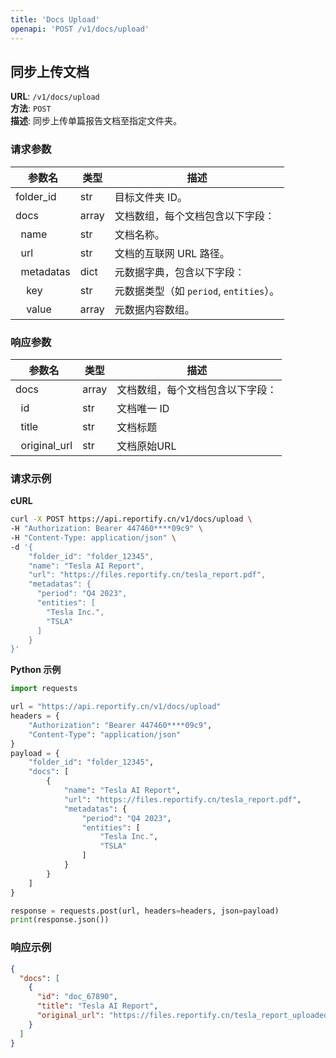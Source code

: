 ```yaml
---
title: 'Docs Upload'
openapi: 'POST /v1/docs/upload'
---
```


## 同步上传文档

**URL**: `/v1/docs/upload`  
**方法**: `POST`  
**描述**: 同步上传单篇报告文档至指定文件夹。

### 请求参数
| 参数名       | 类型    | 描述                         |
|-----------|-------|--------------------------------|
| folder_id   | str   | 目标文件夹 ID。                        |
| docs        | array | 文档数组，每个文档包含以下字段：         |
|&nbsp;&nbsp;name      | str   | 文档名称。                            |
|&nbsp;&nbsp;url       | str   | 文档的互联网 URL 路径。                |
|&nbsp;&nbsp;metadatas | dict  | 元数据字典，包含以下字段：              |
|&nbsp;&nbsp;&nbsp;&nbsp;key     | str   | 元数据类型（如 `period`, `entities`）。 |
|&nbsp;&nbsp;&nbsp;&nbsp;value   | array | 元数据内容数组。                       |

### 响应参数
| 参数名 | 类型 | 描述         |
|--------|------|--------------|
| docs   | array | 文档数组，每个文档包含以下字段： |
| &nbsp;&nbsp;id   | str  | 文档唯一 ID   |
| &nbsp;&nbsp;title  | str  | 文档标题      |
| &nbsp;&nbsp;original_url | str | 文档原始URL |

### 请求示例

**cURL**
```bash
curl -X POST https://api.reportify.cn/v1/docs/upload \
-H "Authorization: Bearer 447460****09c9" \
-H "Content-Type: application/json" \
-d '{
    "folder_id": "folder_12345",
    "name": "Tesla AI Report",
    "url": "https://files.reportify.cn/tesla_report.pdf",
    "metadatas": {
      "period": "Q4 2023",
      "entities": [
        "Tesla Inc.",
        "TSLA"
      ]
    }
}'
```

**Python 示例**
```python
import requests

url = "https://api.reportify.cn/v1/docs/upload"
headers = {
    "Authorization": "Bearer 447460****09c9",
    "Content-Type": "application/json"
}
payload = {
    "folder_id": "folder_12345",
    "docs": [
        {
            "name": "Tesla AI Report",
            "url": "https://files.reportify.cn/tesla_report.pdf",
            "metadatas": {
                "period": "Q4 2023",
                "entities": [
                    "Tesla Inc.",
                    "TSLA"
                ]
            }
        }
    ]
}

response = requests.post(url, headers=headers, json=payload)
print(response.json())
```

### 响应示例
```json
{
  "docs": [
    {
      "id": "doc_67890",
      "title": "Tesla AI Report",
      "original_url": "https://files.reportify.cn/tesla_report_uploaded.pdf"
    }
  ]
}
```

